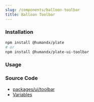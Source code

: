 ```yaml
---
slug: /components/balloon-toolbar
title: Balloon Toolbar
---
```


### Installation

```bash npm2yarn
npm install @humandx/plate
# or
npm install @humandx/plate-ui-toolbar
```

### Usage


<BalloonToolbarSandpack />

### Source Code

- [packages/ui/toolbar](https://github.com/udecode/plate/tree/main/packages/ui/toolbar/src)
- [Variables](https://github.com/udecode/plate/blob/main/examples/src)
